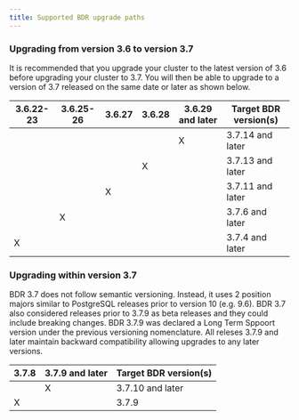 ```yaml
---
title: Supported BDR upgrade paths
---
```

### Upgrading from version 3.6 to version 3.7

It is recommended that you upgrade your cluster to the latest version of 3.6 before upgrading your cluster to 3.7.  You will then be able to upgrade to a version of 3.7 released on the same date or later as shown below. 

| 3.6.22-23 | 3.6.25-26 | 3.6.27 | 3.6.28 | 3.6.29 and later | Target BDR version(s) |
| --------- | --------- | ------ | ------ | ---------------- | --------------------- |
|           |           |        |        | X                | 3.7.14 and later      |
|           |           |        | X      |                  | 3.7.13 and later      |
|           |           | X      |        |                  | 3.7.11 and later      |
|           | X         |        |        |                  | 3.7.6 and later       |
| X         |           |        |        |                  | 3.7.4 and later       |


### Upgrading within version 3.7

BDR 3.7 does not follow semantic versioning. Instead, it uses 2 position majors similar to PostgreSQL releases prior to version 10 (e.g. 9.6).  BDR 3.7 also considered releases prior to 3.7.9 as beta releases and they could include breaking changes.  BDR 3.7.9 was declared a Long Term Sppoort version under the previous versioning nomenclature.  All releses 3.7.9 and later maintain backward compatibility allowing upgrades to any later versions.

| 3.7.8 | 3.7.9 and later | Target BDR version(s) |
| ----- | --------------- | --------------------- |
|       | X               | 3.7.10 and later      |
| X     |                 | 3.7.9                 |

